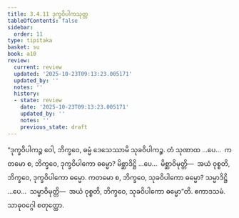 ```yaml
---
title: 3.4.11 ဒုက္ခဝိပါကသုတ္တ
tableOfContents: false
sidebar:
  order: 11
type: tipitaka
basket: su
book: a10
review:
  current: review
  updated: '2025-10-23T09:13:23.005171'
  updated_by: ''
  notes: ''
  history:
  - state: review
    date: '2025-10-23T09:13:23.005171'
    updated_by: ''
    notes: ''
    previous_state: draft
---
```



<ReviewStatus review={frontmatter.review} showDetails={true} />

<HypothesisAnnotation frontmatter={frontmatter} />

<DynamicBreadcrumb />

<Division number="144" book="a10" e="ch" v="17" p="455">

<Paragraph number="1126" book="a10">
“ဒုက္ခဝိပါကဉ္စ ဝေါ, ဘိက္ခဝေ, ဓမ္မံ ဒေသေဿာမိ သုခဝိပါကဉ္စ. တံ သုဏာထ …ပေ…  ကတမော စ, ဘိက္ခဝေ, ဒုက္ခဝိပါကော ဓမ္မော? မိစ္ဆာဒိဋ္ဌိ …ပေ…  မိစ္ဆာဝိမုတ္တိ—  အယံ ဝုစ္စတိ, ဘိက္ခဝေ, ဒုက္ခဝိပါကော ဓမ္မော. ကတမော စ, ဘိက္ခဝေ, သုခဝိပါကော ဓမ္မော? သမ္မာဒိဋ္ဌိ …ပေ…  သမ္မာဝိမုတ္တိ—  အယံ ဝုစ္စတိ, ဘိက္ခဝေ, သုခဝိပါကော ဓမ္မော”တိ.

</Paragraph>
</Division>

<Paragraph number="1127" type="center" book="a10">
ဧကာဒသမံ.



</Paragraph>

<Paragraph number="1128" type="center" book="a10">
သာဓုဝဂ္ဂေါ စတုတ္ထော.
</Paragraph>